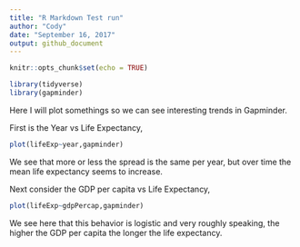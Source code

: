 ```yaml
---
title: "R Markdown Test run"
author: "Cody"
date: "September 16, 2017"
output: github_document
---
```


```r
knitr::opts_chunk$set(echo = TRUE)
```

```r
library(tidyverse)
library(gapminder)
```

Here I will plot somethings so we can see interesting trends in Gapminder.

First is the Year vs Life Expectancy,

```r
plot(lifeExp~year,gapminder)
```

We see that more or less the spread is the same per year, but over time the mean life expectancy seems to increase.

Next consider the GDP per capita vs Life Expectancy,

```r
plot(lifeExp~gdpPercap,gapminder)
```

We see here that this behavior is logistic and very roughly speaking, the higher the GDP per capita the longer the life expectancy.
